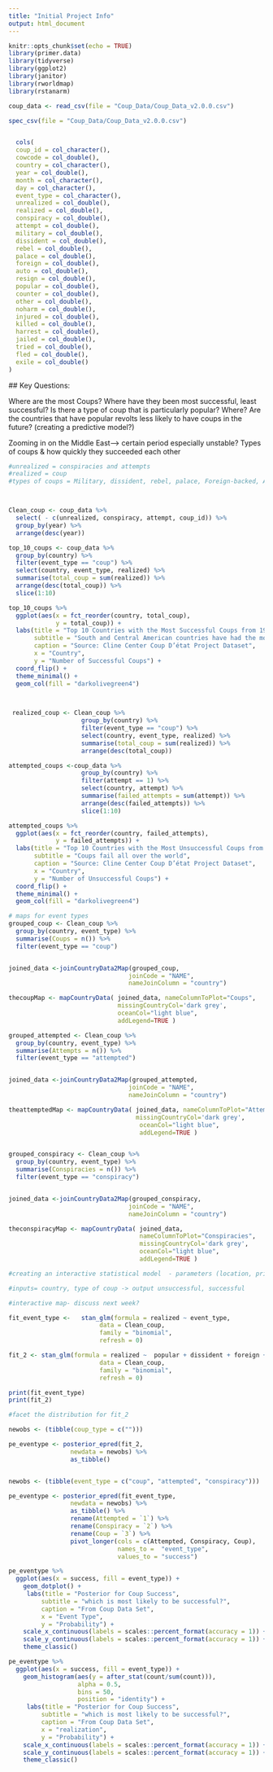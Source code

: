```yaml
---
title: "Initial Project Info"
output: html_document
---
```


```r
knitr::opts_chunk$set(echo = TRUE)
library(primer.data)
library(tidyverse)
library(ggplot2)
library(janitor)
library(rworldmap)
library(rstanarm)
```

```r
coup_data <- read_csv(file = "Coup_Data/Coup_Data_v2.0.0.csv")

spec_csv(file = "Coup_Data/Coup_Data_v2.0.0.csv")


  cols(
  coup_id = col_character(),
  cowcode = col_double(),
  country = col_character(),
  year = col_double(),
  month = col_character(),
  day = col_character(),
  event_type = col_character(),
  unrealized = col_double(),
  realized = col_double(),
  conspiracy = col_double(),
  attempt = col_double(),
  military = col_double(),
  dissident = col_double(),
  rebel = col_double(),
  palace = col_double(),
  foreign = col_double(),
  auto = col_double(),
  resign = col_double(),
  popular = col_double(),
  counter = col_double(),
  other = col_double(),
  noharm = col_double(),
  injured = col_double(),
  killed = col_double(),
  harrest = col_double(),
  jailed = col_double(),
  tried = col_double(),
  fled = col_double(),
  exile = col_double()
)

```

  ## Key Questions:
  
  Where are the most Coups? Where have they been most successful, least successful? Is there a type of coup that is particularly popular? Where? Are the countries that have popular revolts less likely to have coups in the future? (creating a predictive model?)
  
  Zooming in on the Middle East--> certain period especially unstable? Types of coups & how quickly they succeeded each other

```r

#unrealized = conspiracies and attempts
#realized = coup
#types of coups = Military, dissident, rebel, palace, Foreign-backed, Auto, popular revolt, forced resignations



Clean_coup <- coup_data %>% 
  select( - c(unrealized, conspiracy, attempt, coup_id)) %>% 
  group_by(year) %>% 
  arrange(desc(year))

```


```r
top_10_coups <- coup_data %>% 
  group_by(country) %>% 
  filter(event_type == "coup") %>% 
  select(country, event_type, realized) %>% 
  summarise(total_coup = sum(realized)) %>% 
  arrange(desc(total_coup)) %>% 
  slice(1:10) 

top_10_coups %>% 
  ggplot(aes(x = fct_reorder(country, total_coup),
             y = total_coup)) +
  labs(title = "Top 10 Countries with the Most Successful Coups from 1945- 2019",
       subtitle = "South and Central American countries have had the most successful coups",
       caption = "Source: Cline Center Coup D’état Project Dataset",
       x = "Country",
       y = "Number of Successful Coups") +
  coord_flip() +
  theme_minimal() +
  geom_col(fill = "darkolivegreen4")

  
```

```r

 realized_coup <- Clean_coup %>% 
                    group_by(country) %>% 
                    filter(event_type == "coup") %>% 
                    select(country, event_type, realized) %>% 
                    summarise(total_coup = sum(realized)) %>% 
                    arrange(desc(total_coup))

```


```r


attempted_coups <-coup_data %>% 
                    group_by(country) %>% 
                    filter(attempt == 1) %>% 
                    select(country, attempt) %>% 
                    summarise(failed_attempts = sum(attempt)) %>% 
                    arrange(desc(failed_attempts)) %>% 
                    slice(1:10) 

attempted_coups %>% 
  ggplot(aes(x = fct_reorder(country, failed_attempts),
             y = failed_attempts)) +
  labs(title = "Top 10 Countries with the Most Unsuccessful Coups from 1945- 2019",
       subtitle = "Coups fail all over the world",
       caption = "Source: Cline Center Coup D’état Project Dataset",
       x = "Country",
       y = "Number of Unsuccessful Coups") +
  coord_flip() +
  theme_minimal() +
  geom_col(fill = "darkolivegreen4")
```

```r

# maps for event types 
grouped_coup <- Clean_coup %>% 
  group_by(country, event_type) %>% 
  summarise(Coups = n()) %>% 
  filter(event_type == "coup")


joined_data <-joinCountryData2Map(grouped_coup,
                                 joinCode = "NAME",
                                 nameJoinColumn = "country")

thecoupMap <- mapCountryData( joined_data, nameColumnToPlot="Coups",
                              missingCountryCol='dark grey',
                              oceanCol="light blue",
                              addLegend=TRUE )


```
```r

grouped_attempted <- Clean_coup %>% 
  group_by(country, event_type) %>% 
  summarise(Attempts = n()) %>% 
  filter(event_type == "attempted")


joined_data <-joinCountryData2Map(grouped_attempted,
                                 joinCode = "NAME",
                                 nameJoinColumn = "country")

theattemptedMap <- mapCountryData( joined_data, nameColumnToPlot="Attempts",
                                   missingCountryCol='dark grey',
                                    oceanCol="light blue",
                                    addLegend=TRUE )



```

```r

grouped_conspiracy <- Clean_coup %>% 
  group_by(country, event_type) %>% 
  summarise(Conspiracies = n()) %>% 
  filter(event_type == "conspiracy")


joined_data <-joinCountryData2Map(grouped_conspiracy,
                                 joinCode = "NAME",
                                 nameJoinColumn = "country")

theconspiracyMap <- mapCountryData( joined_data, 
                                    nameColumnToPlot="Conspiracies",
                                    missingCountryCol='dark grey',
                                    oceanCol="light blue",
                                    addLegend=TRUE )


```
```r
#creating an interactive statistical model  - parameters (location, prior coup history (successful/unsuccessful) or incorporate all of the info? (conspiracy, attempted, coup), coup typology )

#inputs= country, type of coup -> output unsuccessful, successful

#interactive map- discuss next week? 
```


```r
fit_event_type <-   stan_glm(formula = realized ~ event_type,
                         data = Clean_coup,
                         family = "binomial",
                         refresh = 0)

fit_2 <- stan_glm(formula = realized ~  popular + dissident + foreign + military + rebel + palace + auto,
                         data = Clean_coup,
                         family = "binomial",
                         refresh = 0)

print(fit_event_type)
print(fit_2)
```

```r

#facet the distribution for fit_2

newobs <- (tibble(coup_type = c("")))

pe_eventype <- posterior_epred(fit_2, 
                 newdata = newobs) %>% 
                 as_tibble()


newobs <- (tibble(event_type = c("coup", "attempted", "conspiracy")))

pe_eventype <- posterior_epred(fit_event_type, 
                 newdata = newobs) %>% 
                 as_tibble() %>% 
                 rename(Attempted = `1`) %>% 
                 rename(Conspiracy = `2`) %>% 
                 rename(Coup = `3`) %>% 
                 pivot_longer(cols = c(Attempted, Conspiracy, Coup),
                              names_to =  "event_type",
                              values_to = "success") 

pe_eventype %>% 
  ggplot(aes(x = success, fill = event_type)) +
    geom_dotplot() +
     labs(title = "Posterior for Coup Success",
         subtitle = "which is most likely to be successful?",
         caption = "From Coup Data Set",
         x = "Event Type",
         y = "Probability") + 
    scale_x_continuous(labels = scales::percent_format(accuracy = 1)) +
    scale_y_continuous(labels = scales::percent_format(accuracy = 1)) +
    theme_classic()

pe_eventype %>% 
  ggplot(aes(x = success, fill = event_type)) +
    geom_histogram(aes(y = after_stat(count/sum(count))),
                   alpha = 0.5, 
                   bins = 50, 
                   position = "identity") +
     labs(title = "Posterior for Coup Success",
         subtitle = "which is most likely to be successful?",
         caption = "From Coup Data Set",
         x = "realization",
         y = "Probability") + 
    scale_x_continuous(labels = scales::percent_format(accuracy = 1)) +
    scale_y_continuous(labels = scales::percent_format(accuracy = 1)) +
    theme_classic()

```

